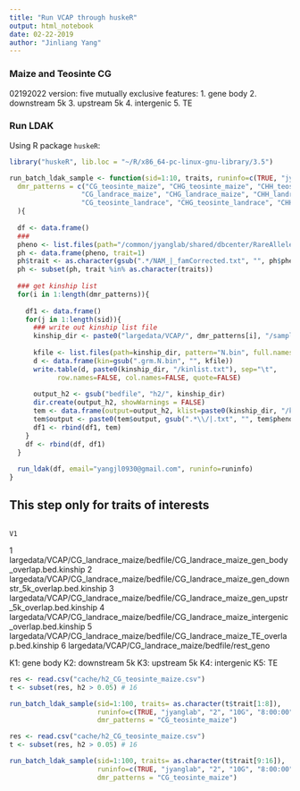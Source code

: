 ```yaml
---
title: "Run VCAP through huskeR"
output: html_notebook
date: 02-22-2019
author: "Jinliang Yang"
---
```



### Maize and Teosinte CG

02192022 version:
five mutually exclusive features:
1. gene body
2. downstream 5k
3. upstream 5k
4. intergenic
5. TE

### Run LDAK

Using R package `huskeR`:

```r
library("huskeR", lib.loc = "~/R/x86_64-pc-linux-gnu-library/3.5")

run_batch_ldak_sample <- function(sid=1:10, traits, runinfo=c(TRUE, "jyanglab", "2", "10G", "8:00:00"),
  dmr_patterns = c("CG_teosinte_maize", "CHG_teosinte_maize", "CHH_teosinte_maize",
                  "CG_landrace_maize", "CHG_landrace_maize", "CHH_landrace_maize",
                  "CG_teosinte_landrace", "CHG_teosinte_landrace", "CHH_teosinte_landrace")
  ){
  
  df <- data.frame()
  ###
  pheno <- list.files(path="/common/jyanglab/shared/dbcenter/RareAlleles/genomeAnnos/VCAP/phenotypes/NAM/familyCorrected", pattern="NAM", full.names=TRUE)
  ph <- data.frame(pheno, trait=1)
  ph$trait <- as.character(gsub(".*/NAM_|_famCorrected.txt", "", ph$pheno))
  ph <- subset(ph, trait %in% as.character(traits))
    
  ### get kinship list
  for(i in 1:length(dmr_patterns)){
    
    df1 <- data.frame()
    for(j in 1:length(sid)){
      ### write out kinship list file
      kinship_dir <- paste0("largedata/VCAP/", dmr_patterns[i], "/sample/S", j, "/bedfile")
      
      kfile <- list.files(path=kinship_dir, pattern="N.bin", full.names=TRUE)
      d <- data.frame(kin=gsub(".grm.N.bin", "", kfile))
      write.table(d, paste0(kinship_dir, "/kinlist.txt"), sep="\t", 
            row.names=FALSE, col.names=FALSE, quote=FALSE)
      
      output_h2 <- gsub("bedfile", "h2/", kinship_dir)
      dir.create(output_h2, showWarnings = FALSE)
      tem <- data.frame(output=output_h2, klist=paste0(kinship_dir, "/kinlist.txt"), pheno=ph$pheno)
      tem$output <- paste0(tem$output, gsub(".*\\/|.txt", "", tem$pheno))
      df1 <- rbind(df1, tem)
    }
    df <- rbind(df, df1)
  }
  
  run_ldak(df, email="yangjl0930@gmail.com", runinfo=runinfo)
}


```


## This step only for traits of interests

                                                                                             V1
1       largedata/VCAP/CG_landrace_maize/bedfile/CG_landrace_maize_gen_body_overlap.bed.kinship
2 largedata/VCAP/CG_landrace_maize/bedfile/CG_landrace_maize_gen_downstr_5k_overlap.bed.kinship
3   largedata/VCAP/CG_landrace_maize/bedfile/CG_landrace_maize_gen_upstr_5k_overlap.bed.kinship
4     largedata/VCAP/CG_landrace_maize/bedfile/CG_landrace_maize_intergenic_overlap.bed.kinship
5             largedata/VCAP/CG_landrace_maize/bedfile/CG_landrace_maize_TE_overlap.bed.kinship
6                                            largedata/VCAP/CG_landrace_maize/bedfile/rest_geno

K1: gene body
K2: downstream 5k
K3: upstream 5k
K4: intergenic
K5: TE
```r
res <- read.csv("cache/h2_CG_teosinte_maize.csv")
t <- subset(res, h2 > 0.05) # 16

run_batch_ldak_sample(sid=1:100, traits= as.character(t$trait[1:8]), 
                      runinfo=c(TRUE, "jyanglab", "2", "10G", "8:00:00"), 
                      dmr_patterns = "CG_teosinte_maize")

res <- read.csv("cache/h2_CG_teosinte_maize.csv")
t <- subset(res, h2 > 0.05) # 16

run_batch_ldak_sample(sid=1:100, traits= as.character(t$trait[9:16]), 
                      runinfo=c(TRUE, "jyanglab", "2", "10G", "8:00:00"), 
                      dmr_patterns = "CG_teosinte_maize")


```


